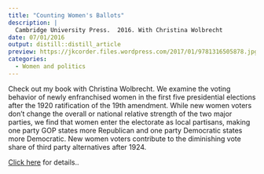 ---
title: "Counting Women's Ballots"
description: |
  Cambridge University Press.  2016. With Christina Wolbrecht
date: 07/01/2016
output: distill::distill_article
preview: https://jkcorder.files.wordpress.com/2017/01/9781316505878.jpg
categories: 
  - Women and politics
---

Check out my book with Christina Wolbrecht. We examine the voting behavior of newly enfranchised women in the first five presidential elections after the 1920 ratification of the 19th amendment. While new women voters don't change the overall or national relative strength of the two major parties, we find that women enter the electorate as local partisans, making one party GOP states more Republican and one party Democratic states more Democratic. New women voters contribute to the diminishing vote share of third party alternatives after 1924.

[Click here](http://www.cambridge.org/us/academic/subjects/politics-international-relations/american-government-politics-and-policy/counting-womens-ballots-female-voters-suffrage-through-new-deal?format=HB&amp;isbn=9781107140257) for details..



